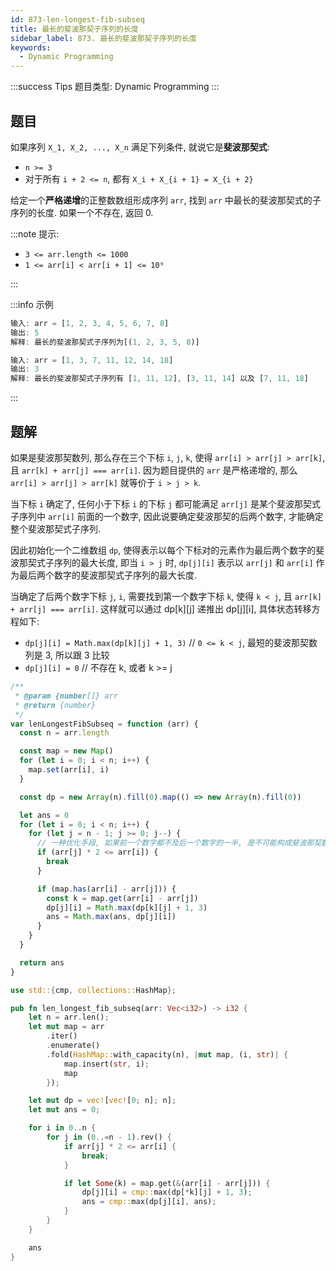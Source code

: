 ```yaml
---
id: 873-len-longest-fib-subseq
title: 最长的斐波那契子序列的长度
sidebar_label: 873. 最长的斐波那契子序列的长度
keywords:
  - Dynamic Programming
---
```


:::success Tips
题目类型: Dynamic Programming
:::

## 题目

如果序列 `X_1, X_2, ..., X_n` 满足下列条件, 就说它是**斐波那契式**:

- `n >= 3`
- 对于所有 `i + 2 <= n`, 都有 `X_i + X_{i + 1} = X_{i + 2}`

给定一个**严格递增**的正整数数组形成序列 `arr`, 找到 `arr` 中最长的斐波那契式的子序列的长度. 如果一个不存在, 返回 0.

:::note 提示:

- `3 <= arr.length <= 1000`
- `1 <= arr[i] < arr[i + 1] <= 10⁹`

:::

:::info 示例

```ts
输入: arr = [1, 2, 3, 4, 5, 6, 7, 8]
输出: 5
解释: 最长的斐波那契式子序列为[(1, 2, 3, 5, 8)]
```

```ts
输入: arr = [1, 3, 7, 11, 12, 14, 18]
输出: 3
解释: 最长的斐波那契式子序列有 [1, 11, 12], [3, 11, 14] 以及 [7, 11, 18]
```

:::

## 题解

如果是斐波那契数列, 那么存在三个下标 `i`, `j`, `k`, 使得 `arr[i] > arr[j] > arr[k]`, 且 `arr[k] + arr[j] === arr[i]`.
因为题目提供的 `arr` 是严格递增的, 那么 `arr[i] > arr[j] > arr[k]` 就等价于 `i > j > k`.

当下标 `i` 确定了, 任何小于下标 `i` 的下标 `j` 都可能满足 `arr[j]` 是某个斐波那契式子序列中 `arr[i]` 前面的一个数字,
因此说要确定斐波那契的后两个数字, 才能确定整个斐波那契式子序列.

因此初始化一个二维数组 `dp`, 使得表示以每个下标对的元素作为最后两个数字的斐波那契式子序列的最大长度, 即当 `i > j` 时,
`dp[j][i]` 表示以 `arr[j]` 和 `arr[i]` 作为最后两个数字的斐波那契式子序列的最大长度.

当确定了后两个数字下标 `j`, `i`, 需要找到第一个数字下标 `k`, 使得 `k < j`, 且 `arr[k] + arr[j] === arr[i]`. 这样就可以通过 dp[k][j] 递推出 dp[j][i], 具体状态转移方程如下:

- `dp[j][i] = Math.max(dp[k][j] + 1, 3)` // `0 <= k < j`, 最短的斐波那契数列是 3, 所以跟 3 比较
- `dp[j][i] = 0` // 不存在 k, 或者 k >= j


<Tabs>
  <TabItem value="JavaScript" label="JavaScript" default>

```ts
/**
 * @param {number[]} arr
 * @return {number}
 */
var lenLongestFibSubseq = function (arr) {
  const n = arr.length

  const map = new Map()
  for (let i = 0; i < n; i++) {
    map.set(arr[i], i)
  }

  const dp = new Array(n).fill(0).map(() => new Array(n).fill(0))

  let ans = 0
  for (let i = 0; i < n; i++) {
    for (let j = n - 1; j >= 0; j--) {
      // 一种优化手段, 如果前一个数字都不及后一个数字的一半, 是不可能构成斐波那契数列的
      if (arr[j] * 2 <= arr[i]) {
        break
      }

      if (map.has(arr[i] - arr[j])) {
        const k = map.get(arr[i] - arr[j])
        dp[j][i] = Math.max(dp[k][j] + 1, 3)
        ans = Math.max(ans, dp[j][i])
      }
    }
  }

  return ans
}
```

</TabItem>
<TabItem value="Rust" label="Rust">

```rust
use std::{cmp, collections::HashMap};

pub fn len_longest_fib_subseq(arr: Vec<i32>) -> i32 {
    let n = arr.len();
    let mut map = arr
        .iter()
        .enumerate()
        .fold(HashMap::with_capacity(n), |mut map, (i, str)| {
            map.insert(str, i);
            map
        });

    let mut dp = vec![vec![0; n]; n];
    let mut ans = 0;

    for i in 0..n {
        for j in (0..=n - 1).rev() {
            if arr[j] * 2 <= arr[i] {
                break;
            }

            if let Some(k) = map.get(&(arr[i] - arr[j])) {
                dp[j][i] = cmp::max(dp[*k][j] + 1, 3);
                ans = cmp::max(dp[j][i], ans);
            }
        }
    }

    ans
}
```

</TabItem>
</Tabs>
